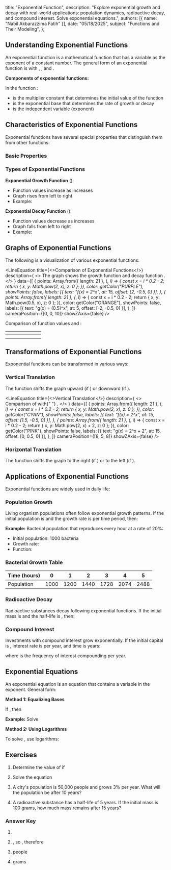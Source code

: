 
  title: "Exponential Function",
  description: "Explore exponential growth and decay with real-world applications: population dynamics, radioactive decay, and compound interest. Solve exponential equations.",
  authors: [{ name: "Nabil Akbarazzima Fatih" }],
  date: "05/18/2025",
  subject: "Functions and Their Modeling",
};

## Understanding Exponential Functions

An exponential function is a mathematical function that has a variable as the exponent of a constant number. The general form of an exponential function is <InlineMath math="f(x) = a \cdot b^x" /> with <InlineMath math="a \neq 0" />, <InlineMath math="b > 0" />, and <InlineMath math="b \neq 1" />.

**Components of exponential functions:**

In the function <InlineMath math="f(x) = a \cdot b^x" />:

- <InlineMath math="a" /> is the multiplier constant that determines the initial
  value of the function
- <InlineMath math="b" /> is the exponential base that determines the rate of growth
  or decay
- <InlineMath math="x" /> is the independent variable (exponent)

## Characteristics of Exponential Functions

Exponential functions have several special properties that distinguish them from other functions:

### Basic Properties

<div className="flex flex-col gap-4">
  <BlockMath math="f(0) = a \cdot b^0 = a \cdot 1 = a" />
  <BlockMath math="f(x_1 + x_2) = a \cdot b^{x_1 + x_2} = a \cdot b^{x_1} \cdot b^{x_2}" />
  <BlockMath math="f(x_1 - x_2) = a \cdot b^{x_1 - x_2} = \frac{a \cdot b^{x_1}}{b^{x_2}}" />
</div>

### Types of Exponential Functions

**Exponential Growth Function** (<InlineMath math="b > 1" />):

- Function values increase as <InlineMath math="x" /> increases
- Graph rises from left to right
- Example: <InlineMath math="f(x) = 2^x" />

**Exponential Decay Function** (<InlineMath math="0 < b < 1" />):

- Function values decrease as <InlineMath math="x" /> increases
- Graph falls from left to right
- Example: <InlineMath math="f(x) = (0.5)^x" />

## Graphs of Exponential Functions

The following is a visualization of various exponential functions:

<LineEquation
  title={<>Comparison of Exponential Functions</>}
  description={
    <>
      The graph shows the growth function <InlineMath math="f(x) = 2^x" /> and
      decay function <InlineMath math="g(x) = (0.5)^x" />.
    </>
  }
  data={[
    {
      points: Array.from({ length: 21 }, (_, i) => {
        const x = i * 0.2 - 2;
        return { x, y: Math.pow(2, x), z: 0 };
      }),
      color: getColor("PURPLE"),
      showPoints: false,
      labels: [{ text: "f(x) = 2^x", at: 15, offset: [2, -0.5, 0] }],
    },
    {
      points: Array.from({ length: 21 }, (_, i) => {
        const x = i * 0.2 - 2;
        return { x, y: Math.pow(0.5, x), z: 0 };
      }),
      color: getColor("ORANGE"),
      showPoints: false,
      labels: [{ text: "g(x) = (0.5)^x", at: 5, offset: [-2, -0.5, 0] }],
    },
  ]}
  cameraPosition={[0, 0, 10]}
  showZAxis={false}
/>

Comparison of function values <InlineMath math="f(x) = 2^x" /> and <InlineMath math="g(x) = (0.5)^x" />:

| <InlineMath math="x" />                                    | <InlineMath math="-2" />   | <InlineMath math="-1" />  | <InlineMath math="0" />   | <InlineMath math="1" />   | <InlineMath math="2" />    | <InlineMath math="3" />     |
| ------------------------------------ | ---- | --- | --- | --- | ---- | ----- |
| <InlineMath math="f(x) = 2^x" />     | <InlineMath math="0.25" /> | <InlineMath math="0.5" /> | <InlineMath math="1" />   | <InlineMath math="2" />   | <InlineMath math="4" />    | <InlineMath math="8" />     |
| <InlineMath math="g(x) = (0.5)^x" /> | <InlineMath math="4" />    | <InlineMath math="2" />   | <InlineMath math="1" />   | <InlineMath math="0.5" /> | <InlineMath math="0.25" /> | <InlineMath math="0.125" /> |

## Transformations of Exponential Functions

Exponential functions can be transformed in various ways:

### Vertical Translation

The function <InlineMath math="f(x) = a \cdot b^x + c" /> shifts the graph upward (if <InlineMath math="c > 0" />) or downward (if <InlineMath math="c < 0" />).

<LineEquation
  title={<>Vertical Translation</>}
  description={
    <>
      Comparison of <InlineMath math="f(x) = 2^x" /> with{" "}
      <InlineMath math="g(x) = 2^x + 2" />.
    </>
  }
  data={[
    {
      points: Array.from({ length: 21 }, (_, i) => {
        const x = i * 0.2 - 2;
        return { x, y: Math.pow(2, x), z: 0 };
      }),
      color: getColor("CYAN"),
      showPoints: false,
      labels: [{ text: "f(x) = 2^x", at: 15, offset: [1.5, -0.5, 0] }],
    },
    {
      points: Array.from({ length: 21 }, (_, i) => {
        const x = i * 0.2 - 2;
        return { x, y: Math.pow(2, x) + 2, z: 0 };
      }),
      color: getColor("PINK"),
      showPoints: false,
      labels: [{ text: "g(x) = 2^x + 2", at: 15, offset: [0, 0.5, 0] }],
    },
  ]}
  cameraPosition={[8, 5, 8]}
  showZAxis={false}
/>

### Horizontal Translation

The function <InlineMath math="f(x) = a \cdot b^{x-h}" /> shifts the graph to the right (if <InlineMath math="h > 0" />) or to the left (if <InlineMath math="h < 0" />).

## Applications of Exponential Functions

Exponential functions are widely used in daily life:

### Population Growth

Living organism populations often follow exponential growth patterns. If the initial population is <InlineMath math="P_0" /> and the growth rate is <InlineMath math="r" /> per time period, then:

<BlockMath math="P(t) = P_0 \cdot (1 + r)^t" />

**Example:** Bacterial population that reproduces every hour at a rate of 20%:

- Initial population: 1000 bacteria
- Growth rate: <InlineMath math="r = 0.2" />
- Function: <InlineMath math="P(t) = 1000 \cdot (1.2)^t" />

### Bacterial Growth Table

| Time (hours) | 0    | 1    | 2    | 3    | 4    | 5    |
| ------------ | ---- | ---- | ---- | ---- | ---- | ---- |
| Population   | 1000 | 1200 | 1440 | 1728 | 2074 | 2488 |

### Radioactive Decay

Radioactive substances decay following exponential functions. If the initial mass is <InlineMath math="M_0" /> and the half-life is <InlineMath math="t_{1/2}" />, then:

<BlockMath math="M(t) = M_0 \cdot \left(\frac{1}{2}\right)^{t/t_{1/2}}" />

### Compound Interest

Investments with compound interest grow exponentially. If the initial capital is <InlineMath math="P" />, interest rate is <InlineMath math="r" /> per year, and time is <InlineMath math="t" /> years:

<BlockMath math="A = P \cdot \left(1 + \frac{r}{n}\right)^{nt}" />

where <InlineMath math="n" /> is the frequency of interest compounding per year.

## Exponential Equations

An exponential equation is an equation that contains a variable in the exponent. General form:

<BlockMath math="b^x = c" />

**Method 1: Equalizing Bases**

If <InlineMath math="b^{f(x)} = b^{g(x)}" />, then <InlineMath math="f(x) = g(x)" />

**Example:** Solve <InlineMath math="2^{x+1} = 8" />

<div className="flex flex-col gap-4">
  <BlockMath math="2^{x+1} = 8" />
  <BlockMath math="2^{x+1} = 2^3" />
  <BlockMath math="x + 1 = 3" />
  <BlockMath math="x = 2" />
</div>

**Method 2: Using Logarithms**

To solve <InlineMath math="b^x = c" />, use logarithms:

<BlockMath math="x = \log_b c = \frac{\log c}{\log b}" />

## Exercises

1. Determine the value of <InlineMath math="f(3)" /> if <InlineMath math="f(x) = 5 \cdot 2^x" />

2. Solve the equation <InlineMath math="3^{2x-1} = 27" />

3. A city's population is 50,000 people and grows 3% per year. What will the population be after 10 years?

4. A radioactive substance has a half-life of 5 years. If the initial mass is 100 grams, how much mass remains after 15 years?

### Answer Key

1. <InlineMath math="f(3) = 5 \cdot 2^3 = 5 \cdot 8 = 40" />

2. <InlineMath math="3^{2x-1} = 27 = 3^3" />, so <InlineMath math="2x - 1 = 3" />
   , therefore <InlineMath math="x = 2" />

3. <InlineMath math="P(10) = 50000 \cdot (1.03)^{10} = 50000 \cdot 1.344 = 67.195" /> people

4. <InlineMath math="M(15) = 100 \cdot \left(\frac{1}{2}\right)^{15/5} = 100 \cdot \left(\frac{1}{2}\right)^3 = 100 \cdot \frac{1}{8} = 12.5" /> grams
